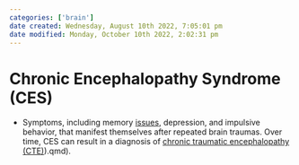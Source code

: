 ```yaml
---
categories: ['brain']
date created: Wednesday, August 10th 2022, 7:05:01 pm
date modified: Monday, October 10th 2022, 2:02:31 pm
---
```


# Chronic Encephalopathy Syndrome (CES)
- Symptoms, including memory [issues](issues.qmd), depression, and impulsive behavior, that manifest themselves after repeated brain traumas. Over time, CES can result in a diagnosis of [chronic traumatic encephalopathy (CTE)](CTE)).qmd).




